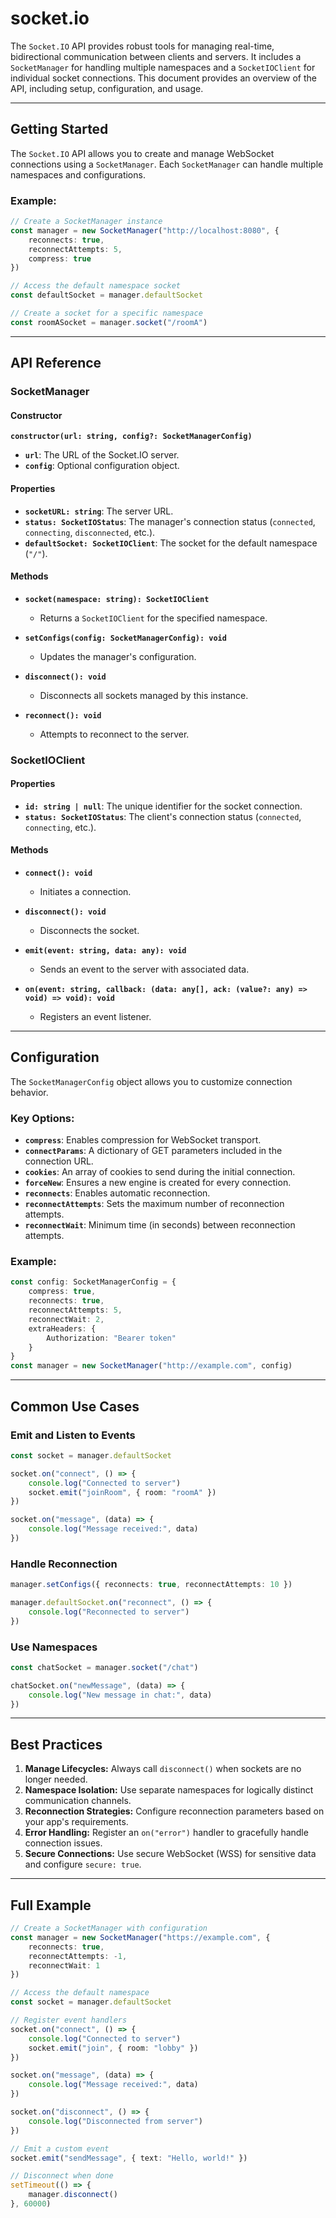# socket.io 

The `Socket.IO` API provides robust tools for managing real-time, bidirectional communication between clients and servers. It includes a `SocketManager` for handling multiple namespaces and a `SocketIOClient` for individual socket connections. This document provides an overview of the API, including setup, configuration, and usage.

---

## Getting Started

The `Socket.IO` API allows you to create and manage WebSocket connections using a `SocketManager`. Each `SocketManager` can handle multiple namespaces and configurations.

### Example:

```typescript
// Create a SocketManager instance
const manager = new SocketManager("http://localhost:8080", {
    reconnects: true,
    reconnectAttempts: 5,
    compress: true
})

// Access the default namespace socket
const defaultSocket = manager.defaultSocket

// Create a socket for a specific namespace
const roomASocket = manager.socket("/roomA")
```

---

## API Reference

### SocketManager

#### Constructor

**`constructor(url: string, config?: SocketManagerConfig)`**

- **`url`**: The URL of the Socket.IO server.
- **`config`**: Optional configuration object.

#### Properties

- **`socketURL: string`**: The server URL.
- **`status: SocketIOStatus`**: The manager's connection status (`connected`, `connecting`, `disconnected`, etc.).
- **`defaultSocket: SocketIOClient`**: The socket for the default namespace (`"/"`).

#### Methods

- **`socket(namespace: string): SocketIOClient`**
    - Returns a `SocketIOClient` for the specified namespace.

- **`setConfigs(config: SocketManagerConfig): void`**
    - Updates the manager's configuration.

- **`disconnect(): void`**
    - Disconnects all sockets managed by this instance.

- **`reconnect(): void`**
    - Attempts to reconnect to the server.

### SocketIOClient

#### Properties

- **`id: string | null`**: The unique identifier for the socket connection.
- **`status: SocketIOStatus`**: The client's connection status (`connected`, `connecting`, etc.).

#### Methods

- **`connect(): void`**
    - Initiates a connection.

- **`disconnect(): void`**
    - Disconnects the socket.

- **`emit(event: string, data: any): void`**
    - Sends an event to the server with associated data.

- **`on(event: string, callback: (data: any[], ack: (value?: any) => void) => void): void`**
    - Registers an event listener.

---

## Configuration

The `SocketManagerConfig` object allows you to customize connection behavior.

### Key Options:

- **`compress`**: Enables compression for WebSocket transport.
- **`connectParams`**: A dictionary of GET parameters included in the connection URL.
- **`cookies`**: An array of cookies to send during the initial connection.
- **`forceNew`**: Ensures a new engine is created for every connection.
- **`reconnects`**: Enables automatic reconnection.
- **`reconnectAttempts`**: Sets the maximum number of reconnection attempts.
- **`reconnectWait`**: Minimum time (in seconds) between reconnection attempts.

### Example:

```typescript
const config: SocketManagerConfig = {
    compress: true,
    reconnects: true,
    reconnectAttempts: 5,
    reconnectWait: 2,
    extraHeaders: {
        Authorization: "Bearer token"
    }
}
const manager = new SocketManager("http://example.com", config)
```

---

## Common Use Cases

### Emit and Listen to Events

```typescript
const socket = manager.defaultSocket

socket.on("connect", () => {
    console.log("Connected to server")
    socket.emit("joinRoom", { room: "roomA" })
})

socket.on("message", (data) => {
    console.log("Message received:", data)
})
```

### Handle Reconnection

```typescript
manager.setConfigs({ reconnects: true, reconnectAttempts: 10 })

manager.defaultSocket.on("reconnect", () => {
    console.log("Reconnected to server")
})
```

### Use Namespaces

```typescript
const chatSocket = manager.socket("/chat")

chatSocket.on("newMessage", (data) => {
    console.log("New message in chat:", data)
})
```

---

## Best Practices

1. **Manage Lifecycles:** Always call `disconnect()` when sockets are no longer needed.
2. **Namespace Isolation:** Use separate namespaces for logically distinct communication channels.
3. **Reconnection Strategies:** Configure reconnection parameters based on your app's requirements.
4. **Error Handling:** Register an `on("error")` handler to gracefully handle connection issues.
5. **Secure Connections:** Use secure WebSocket (WSS) for sensitive data and configure `secure: true`.

---

## Full Example

```typescript
// Create a SocketManager with configuration
const manager = new SocketManager("https://example.com", {
    reconnects: true,
    reconnectAttempts: -1,
    reconnectWait: 1
})

// Access the default namespace
const socket = manager.defaultSocket

// Register event handlers
socket.on("connect", () => {
    console.log("Connected to server")
    socket.emit("join", { room: "lobby" })
})

socket.on("message", (data) => {
    console.log("Message received:", data)
})

socket.on("disconnect", () => {
    console.log("Disconnected from server")
})

// Emit a custom event
socket.emit("sendMessage", { text: "Hello, world!" })

// Disconnect when done
setTimeout(() => {
    manager.disconnect()
}, 60000)
```

